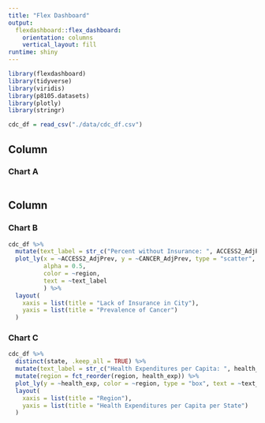 ```yaml
---
title: "Flex Dashboard"
output: 
  flexdashboard::flex_dashboard:
    orientation: columns
    vertical_layout: fill
runtime: shiny
---
```


```r
library(flexdashboard)
library(tidyverse)
library(viridis)
library(p8105.datasets)
library(plotly)
library(stringr)
```

```r
cdc_df = read_csv("./data/cdc_df.csv")
```



Column {data-width=650}
-----------------------------------------------------------------------

### Chart A

```r

```

Column {data-width=350}
-----------------------------------------------------------------------

### Chart B

```r
cdc_df %>%
  mutate(text_label = str_c("Percent without Insurance: ", ACCESS2_AdjPrev, '\nPrevalence of Cancer: ', CANCER_AdjPrev)) %>%
  plot_ly(x = ~ACCESS2_AdjPrev, y = ~CANCER_AdjPrev, type = "scatter", mode = "markers",
          alpha = 0.5,
          color = ~region,
          text = ~text_label
          ) %>%
  layout(
    xaxis = list(title = "Lack of Insurance in City"),
    yaxis = list(title = "Prevalence of Cancer")
  )
```

### Chart C

```r
cdc_df %>%
  distinct(state, .keep_all = TRUE) %>%
  mutate(text_label = str_c("Health Expenditures per Capita: ", health_exp, '\nState: ', StateAbbr)) %>%
  mutate(region = fct_reorder(region, health_exp)) %>%
  plot_ly(y = ~health_exp, color = ~region, type = "box", text = ~text_label) %>%
  layout(
    xaxis = list(title = "Region"),
    yaxis = list(title = "Health Expenditures per Capita per State")
  )
```